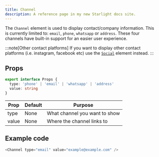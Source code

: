 ```yaml
---
title: Channel
description: A reference page in my new Starlight docs site.
---
```



The `Channel` element is used to display contact/company information. This is currently limited to: `email`, `phone`, `whatsapp` or `address`. These four channels have built-in support for an easier user experience.

:::note[Other contact platforms]
If you want to display other contact platforms (i.e. instagram, facebook etc) use the [`Social`](/elements/social) element instead.
:::

## Props
```ts
export interface Props {
  type: 'phone' | 'email' | 'whatsapp' | 'address'
  value: string
}
```

| Prop | Default | Purpose |
| ----------- | ----------- | ----------- |
| type | None | What channel you want to show |
| value | None | Where the channel links to |


## Example code
```js title="index.astro"
<Channel type="email" value="example@example.com" />
```

<Channel type="email" value="example@example.com" />